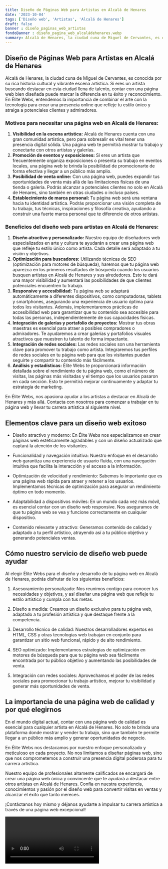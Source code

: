 ```yaml
---
title: Diseño de Páginas Web para Artistas en Alcalá de Henares
date: '2023-10-04'
tags: ['Diseño web', 'Artistas', 'Alcalá de Henares']
draft: false
banner : diseño_paginas_web_artistas
fondoBanner : diseño_pagina_web_alcaládehenares.webp
summary: Alcalá de Henares, la ciudad cuna de Miguel de Cervantes, es conocida por su rica historia cultural y vibrante escena artística. Si eres un artista buscando destacar en esta ciudad llena de talento, contar con una página web bien diseñada puede marcar la diferencia en tu éxito y reconocimiento. En Élite Webs, entendemos la importancia de combinar el arte con la tecnología para crear una presencia online que refleje tu estilo único y atraiga a potenciales clientes y admiradores.
---
```


## Diseño de Páginas Web para Artistas en Alcalá de Henares

Alcalá de Henares, la ciudad cuna de Miguel de Cervantes, es conocida por su rica historia cultural y vibrante escena artística. Si eres un artista buscando destacar en esta ciudad llena de talento, contar con una página web bien diseñada puede marcar la diferencia en tu éxito y reconocimiento. En Élite Webs, entendemos la importancia de combinar el arte con la tecnología para crear una presencia online que refleje tu estilo único y atraiga a potenciales clientes y admiradores.

### Motivos para necesitar una página web en Alcalá de Henares:

1. **Visibilidad en la escena artística:** Alcalá de Henares cuenta con una gran comunidad artística, pero para sobresalir es vital tener una presencia digital sólida. Una página web te permitirá mostrar tu trabajo y conectarte con otros artistas y galerías.
2. **Promoción de eventos y exposiciones:** Si eres un artista que frecuentemente organiza exposiciones o presenta su trabajo en eventos locales, una página web te brinda la posibilidad de promocionarte de forma efectiva y llegar a un público más amplio.
3. **Posibilidad de venta online:** Con una página web, puedes expandir tus oportunidades de venta más allá de las limitaciones físicas de una tienda o galería. Podrás alcanzar a potenciales clientes no solo en Alcalá de Henares, sino también en otras ciudades o incluso países.
4. **Establecimiento de marca personal:** Tu página web será una ventana hacia tu identidad artística. Podrás proporcionar una visión completa de tu trabajo, tus técnicas, inspiraciones y filosofía creativa, ayudando a construir una fuerte marca personal que te diferencie de otros artistas.

### Beneficios del diseño web para artistas en Alcalá de Henares:

1. **Diseño atractivo y personalizado:** Nuestro equipo de diseñadores web especializados en arte y cultura te ayudarán a crear una página web que refleje tu estilo único como artista. Cada detalle será adaptado a tu visión y objetivos.
2. **Optimización para buscadores:** Utilizando técnicas de SEO (optimización para motores de búsqueda), haremos que tu página web aparezca en los primeros resultados de búsqueda cuando los usuarios busquen artistas en Alcalá de Henares y sus alrededores. Esto te dará una mayor visibilidad y aumentará las posibilidades de que clientes potenciales encuentren tu trabajo.
3. **Responsive y accesibilidad:** Tu página web se adaptará automáticamente a diferentes dispositivos, como computadoras, tablets y smartphones, asegurando una experiencia de usuario óptima para todos los visitantes. Además, implementaremos prácticas de accesibilidad web para garantizar que tu contenido sea accesible para todas las personas, independientemente de sus capacidades físicas.
4. **Integración de galerías y portafolio de proyectos:** Mostrar tus obras maestras es esencial para atraer a posibles compradores o admiradores. Te ayudaremos a crear galerías y portafolios visuales atractivos que muestren tu talento de forma impactante.
5. **Integración de redes sociales:** Las redes sociales son una herramienta clave para promover tu trabajo como artista. Integraremos tus perfiles de redes sociales en tu página web para que los visitantes puedan seguirte y compartir tu contenido más fácilmente.
6. **Análisis y estadísticas:** Élite Webs te proporcionará información detallada sobre el rendimiento de tu página web, como el número de visitas, las páginas más visitadas y el tiempo que los usuarios pasaron en cada sección. Esto te permitirá mejorar continuamente y adaptar tu estrategia de marketing.

En Élite Webs, nos apasiona ayudar a los artistas a destacar en Alcalá de Henares y más allá. Contacta con nosotros para comenzar a trabajar en tu página web y llevar tu carrera artística al siguiente nivel.

<GifSeo />

<Cta />

## Elementos clave para un diseño web exitoso

- Diseño atractivo y moderno: En Élite Webs nos especializamos en crear páginas web estéticamente agradables y con un diseño actualizado que captará la atención de los visitantes.

- Funcionalidad y navegación intuitiva: Nuestro enfoque en el desarrollo web garantiza una experiencia de usuario fluida, con una navegación intuitiva que facilita la interacción y el acceso a la información.

- Optimización de velocidad y rendimiento: Sabemos lo importante que es una página web rápida para atraer y retener a los usuarios. Implementamos técnicas de optimización para asegurar un rendimiento óptimo en todo momento.

- Adaptabilidad a dispositivos móviles: En un mundo cada vez más móvil, es esencial contar con un diseño web responsive. Nos aseguramos de que tu página web se vea y funcione correctamente en cualquier dispositivo.

- Contenido relevante y atractivo: Generamos contenido de calidad y adaptado a tu perfil artístico, atrayendo así a tu público objetivo y generando potenciales ventas. 

## Cómo nuestro servicio de diseño web puede ayudar

Al elegir Élite Webs para el diseño y desarrollo de tu página web en Alcalá de Henares, podrás disfrutar de los siguientes beneficios:

1. Asesoramiento personalizado: Nos reunimos contigo para conocer tus necesidades y objetivos, y así diseñar una página web que refleje tu estilo artístico y cumpla con tus metas.

2. Diseño a medida: Creamos un diseño exclusivo para tu página web, adaptado a tu profesión artística y que destaque frente a la competencia.

3. Desarrollo técnico de calidad: Nuestros desarrolladores expertos en HTML, CSS y otras tecnologías web trabajan en conjunto para garantizar un sitio web funcional, rápido y de alto rendimiento.

4. SEO optimizado: Implementamos estrategias de optimización en motores de búsqueda para que tu página web sea fácilmente encontrada por tu público objetivo y aumentando las posibilidades de venta.

5. Integración con redes sociales: Aprovechamos el poder de las redes sociales para promocionar tu trabajo artístico, mejorar tu visibilidad y generar más oportunidades de venta.

## La importancia de una página web de calidad y por qué elegirnos

En el mundo digital actual, contar con una página web de calidad es esencial para cualquier artista en Alcalá de Henares. No solo te brinda una plataforma donde mostrar y vender tu trabajo, sino que también te permite llegar a un público más amplio y generar oportunidades de negocio.

En Élite Webs nos destacamos por nuestro enfoque personalizado y meticuloso en cada proyecto. No nos limitamos a diseñar páginas web, sino que nos comprometemos a construir una presencia digital poderosa para tu carrera artística.

Nuestro equipo de profesionales altamente calificados se encargará de crear una página web única y convincente que te ayudará a destacar entre otros artistas en Alcalá de Henares. Confía en nuestra experiencia, conocimientos y pasión por el diseño web para convertir visitas en ventas y alcanzar el éxito que tanto mereces.

¡Contáctanos hoy mismo y déjanos ayudarte a impulsar tu carrera artística a través de una página web excepcional!

<Video />

<CtaBot job='Artistas' city='Alcalá de Henares'/>

<Gmaps query='Alcalá de Henares+españa+maps' />
